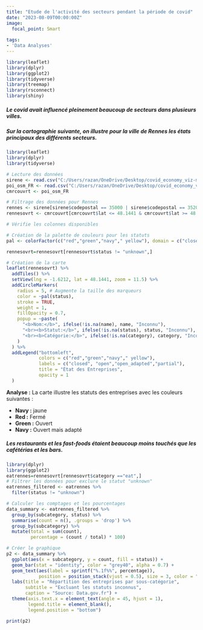 ```yaml
---
title: "Etude de l'activité des secteurs pendant la période de covid"
date: "2023-08-09T00:00:00Z"
image:
  focal_point: Smart
  
tags:
- 'Data Analyses'
---
```






```r

library(leaflet)
library(dplyr) 
library(ggplot2)
library(tidyverse)
library(treemap)
library(rsconnect)
library(shiny)

```

#####  Le covid avait influencé pleinement beaucoup de secteurs dans plusieurs villes.

#####  Sur la cartographie suivante, on illustre pour la ville de Rennes les états principaux des différents secteurs.  

```r



library(leaflet)
library(dplyr)
library(tidyverse)

# Lecture des données
sirene <- read.csv("C:/Users/razan/OneDrive/Desktop/covid_economy_viz-main/sirene_bretagne.csv", sep=";")
poi_osm_FR <- read.csv("C:/Users/razan/OneDrive/Desktop/covid_economy_viz-main/poi_osm_FR.csv")
cmrcouvrt <- poi_osm_FR

# Filtrage des données pour Rennes
rennes <- sirene[sirene$codepostal == 35000 | sirene$codepostal == 35200 | sirene$codepostal == 35700,]
rennesovrt <- cmrcouvrt[cmrcouvrt$lat <= 48.1441 & cmrcouvrt$lat >= 48.0813 & cmrcouvrt$lon >= -1.7437 & cmrcouvrt$lon <= -1.6212,]

# Vérifie les colonnes disponibles

# Création de la palette de couleurs pour les statuts
pal <- colorFactor(c("red","green","navy"," yellow"), domain = c("closed", "open","open_adapted","partial"))

rennesovrt=rennesovrt[rennesovrt$status != "unknown",]

# Création de la carte
leaflet(rennesovrt) %>% 
  addTiles() %>% 
  setView(lng = -1.6212, lat = 48.1441, zoom = 11.5) %>% 
  addCircleMarkers(
    radius = 5, # Augmente la taille des marqueurs
    color = ~pal(status),
    stroke = TRUE, 
    weight = 1,
    fillOpacity = 0.7,
    popup = ~paste(
      "<b>Nom:</b>", ifelse(!is.na(name), name, "Inconnu"), 
      "<br><b>Statut:</b>", ifelse(!is.na(status), status, "Inconnu"),
      "<br><b>Catégorie:</b>", ifelse(!is.na(category), category, "Inconnue")
    )
  ) %>% 
  addLegend("bottomleft", 
            colors = c("red","green","navy"," yellow"), 
            labels = c("closed", "open","open_adapted","partial"),
            title = "État des Entreprises",
            opacity = 1
  )


```


**Analyse :** La carte illustre les statuts des entreprises avec les couleurs suivantes :

- **Navy :** jaune 
- **Red :** Fermé
- **Green :** Ouvert
- **Navy :** Ouvert mais adapté



#####  Les restaurants et les fast-foods étaient beaucoup moins touchés que les cafétérias et les bars.

```r

library(dplyr)
library(ggplot2)
eatrennes=rennesovrt[rennesovrt$category =="eat",]
# Filtrer les données pour exclure le statut "unknown"
eatrennes_filtered <- eatrennes %>%
  filter(status != "unknown")

# Calculer les comptages et les pourcentages
data_summary <- eatrennes_filtered %>%
  group_by(subcategory, status) %>%
  summarise(count = n(), .groups = 'drop') %>%
  group_by(subcategory) %>%
  mutate(total = sum(count),
         percentage = (count / total) * 100)

# Créer le graphique
p2 <- data_summary %>%
  ggplot(aes(x = subcategory, y = count, fill = status)) +
  geom_bar(stat = "identity", color = "grey40", alpha = 0.7) +
  geom_text(aes(label = sprintf("%.1f%%", percentage)),
            position = position_stack(vjust = 0.5), size = 3, color = "black") +
  labs(title = "Répartition des entreprises par sous-catégorie",
       subtitle = "Excluant les statuts inconnus",
       caption = "Source: Data.gov.fr") +
  theme(axis.text.x = element_text(angle = 45, hjust = 1),
        legend.title = element_blank(),
        legend.position = "bottom")

print(p2)



```